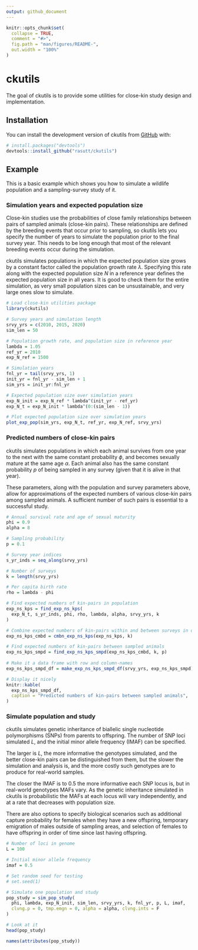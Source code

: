 ```yaml
---
output: github_document
---
```


<!-- README.md is generated from README.Rmd. Please edit that file -->

```r
knitr::opts_chunk$set(
  collapse = TRUE,
  comment = "#>",
  fig.path = "man/figures/README-",
  out.width = "100%"
)
```

# ckutils

<!-- badges: start -->
<!-- badges: end -->

The goal of ckutils is to provide some utilities for close-kin study design and implementation.

## Installation

You can install the development version of ckutils from [GitHub](https://github.com/) with:

``` r
# install.packages("devtools")
devtools::install_github("rasutt/ckutils")
```

## Example

This is a basic example which shows you how to simulate a wildlife population and a sampling-survey study of it.

### Simulation years and expected population size

Close-kin studies use the probabilities of close family relationships between pairs of sampled animals (close-kin pairs). These relationships are defined by the breeding events that occur prior to sampling, so ckutils lets you specify the number of years to simulate the population prior to the final survey year. This needs to be long enough that most of the relevant breeding events occur during the simulation.

ckutils simulates populations in which the expected population size grows by a constant factor called the population growth rate $\lambda$. Specifying this rate along with the expected population size $N$ in a reference year defines the expected population size in all years. It is good to check them for the entire simulation, as very small population sizes can be unsustainable, and very large ones slow to simulate.

```r
# Load close-kin utilities package
library(ckutils)

# Survey years and simulation length
srvy_yrs = c(2010, 2015, 2020)
sim_len = 50

# Population growth rate, and population size in reference year
lambda = 1.05
ref_yr = 2010
exp_N_ref = 1500

# Simulation years
fnl_yr = tail(srvy_yrs, 1)
init_yr = fnl_yr - sim_len + 1
sim_yrs = init_yr:fnl_yr

# Expected population size over simulation years
exp_N_init = exp_N_ref * lambda^(init_yr - ref_yr)
exp_N_t = exp_N_init * lambda^(0:(sim_len - 1))

# Plot expected population size over simulation years
plot_exp_pop(sim_yrs, exp_N_t, ref_yr, exp_N_ref, srvy_yrs)
```

### Predicted numbers of close-kin pairs

ckutils simulates populations in which each animal survives from one year to the next with the same constant probability $\phi$, and becomes sexually mature at the same age $\alpha$. Each animal also has the same constant probability $p$ of being sampled in any survey (given that it is alive in that year).

These parameters, along with the population and survey parameters above, allow for approximations of the expected numbers of various close-kin pairs among sampled animals. A sufficient number of such pairs is essential to a successful study.

```r
# Annual survival rate and age of sexual maturity
phi = 0.9
alpha = 8

# Sampling probability
p = 0.1

# Survey year indices
s_yr_inds = seq_along(srvy_yrs)

# Number of surveys
k = length(srvy_yrs)

# Per capita birth rate
rho = lambda - phi

# Find expected numbers of kin-pairs in population
exp_ns_kps = find_exp_ns_kps(
  exp_N_t, s_yr_inds, phi, rho, lambda, alpha, srvy_yrs, k
)

# Combine expected numbers of kin-pairs within and between surveys in one matrix
exp_ns_kps_cmbd = cmbn_exp_ns_kps(exp_ns_kps, k)

# Find expected numbers of kin-pairs between sampled animals
exp_ns_kps_smpd = find_exp_ns_kps_smpd(exp_ns_kps_cmbd, k, p)
  
# Make it a data frame with row and column-names
exp_ns_kps_smpd_df = make_exp_ns_kps_smpd_df(srvy_yrs, exp_ns_kps_smpd)

# Display it nicely
knitr::kable(
  exp_ns_kps_smpd_df, 
  caption = "Predicted numbers of kin-pairs between sampled animals",
)
```

### Simulate population and study

ckutils simulates genetic inheritance of biallelic single nucleotide polymorphisms (SNPs) from parents to offspring. The number of SNP loci simulated $L$, and the initial minor allele frequency (IMAF) can be specified. 

The larger is $L$, the more informative the genotypes simulated, and the better close-kin pairs can be distinguished from them, but the slower the simulation and analysis is, and the more costly such genotypes are to produce for real-world samples.

The closer the IMAF is to 0.5 the more informative each SNP locus is, but in real-world genotypes MAFs vary. As the genetic inheritance simulated in ckutils is probabilistic the MAFs at each locus will vary independently, and at a rate that decreases with population size.

There are also options to specify biological scenarios such as additional capture probability for females when they have a new offspring, temporary emigration of males outside of sampling areas, and selection of females to have offspring in order of time since last having offspring.

```r
# Number of loci in genome
L = 100

# Initial minor allele frequency
imaf = 0.5

# Set random seed for testing
# set.seed(1)

# Simulate one population and study
pop_study = sim_pop_study(
  phi, lambda, exp_N_init, sim_len, srvy_yrs, k, fnl_yr, p, L, imaf, 
  clvng.p = 0, tmp.emgn = 0, alpha = alpha, clvng.ints = F
)

# Look at it
head(pop_study)
```
```r
names(attributes(pop_study))
```
